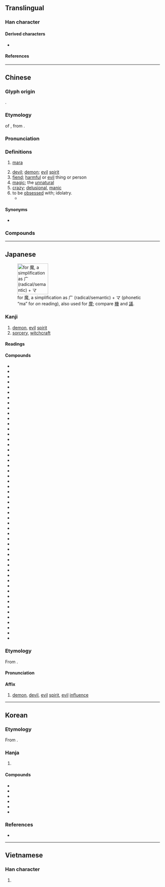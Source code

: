 {{character info}}
==Translingual==

===Han character===
{{Han char|rn=194|rad=鬼|as=11|sn=21|four=00213|canj=ICHUI,IDHUI,IDHI|ids=⿸麻鬼}}

====Derived characters====
* {{l|mul|[[𭤞]], [[𤜘]], [[𮫩]]}}

====References====
{{Han ref|kx=1462.670|dkj=45906|dj=1997.020|hdz=74436.110|uh=9B54}}

----

==Chinese==
{{zh-forms}}

===Glyph origin===
{{Han etym}}
{{Han compound|麻|鬼|t2=demon|ls=psc|c1=p|c2=s}}.

===Etymology===
{{clipping|zh}} of {{ltc-l|魔羅}}, from {{bor|zh|sa|मार||[[killing]]; [[death]]; [[destroyer]]; [[demon]]}}.

===Pronunciation===
{{zh-pron
|m=mó
|m-s=mo2
|dg=мо1
|c=mo1,mo4
|c-t=
|g=mo4
|h=pfs=mô;gd=mo2
|j=me1
|mb=mǒ̤
|md=mò̤
|mn=mô͘
|mn-t=mo5
|w=3mo,3mu
|x=mo2
|mc=y
|oc=y
|cat=n,a
}}

===Definitions===
{{zh-hanzi}}

# {{lb|zh|Buddhism}} [[mara]] {{gloss|demon}}
# [[devil]]; [[demon]]; [[evil]] [[spirit]]
# [[fiend]]; [[harmful]] or [[evil]] thing or person
# [[magic]];  the [[unnatural]]
# [[crazy]]; [[delusional]], [[manic]]
# to be [[obsessed]] with; idolatry.
#* {{zh-x|寶-釵 道：「可 真 是 詩 魔 了。」|Baochai says: “[She] really has been under a poetry '''craze'''.”|ref=Hongloumeng}}

====Synonyms====
* {{s|devil}}
{{zh-syn-saurus|妖怪}}

===Compounds===
{{zh-der|魔道|魔法|魔法石|魔方|魔高一尺，道高一丈|魔怪|魔鬼|魔窟|魔力|魔難|魔術|魔頭|魔王|魔影|魔芋|魔掌|魔杖|魔障|魔爪|惡魔|妖魔鬼怪|入魔|天魔舞|伏魔大帝|寶魔|妖魔|好事多魔|天魔外道|睡魔|牛魔王|病魔|瘋魔|潑魔|狐媚魔道|混世魔王|文魔|面魔羅|著魔/着魔|魔術方塊|走魔入火|魔鬼湖|群魔亂舞|鬧魔|魔棍|魔板|風魔|魔術師|魔鏡|魔電|邪魔|魔手|魔念|魘魔法|魔鬼身材|魔鬼學派|魔駝|魔音傳腦|魔術數字|魔羅|魔笛|魔王夜叉|魔星|魔意|魔怔|魔幻|魔山|魔宮|魔合羅|魔瓶|風魔九伯|魔數|變魔術|花魔酒病|走火入魔|魔媼|詩魔|邪魔外道|魔術蛇|魔咒|道高一尺，魔高一丈}}

----

==Japanese==
[[File:RYAKUJI ma.png|thumb|right|100px|{{w|Ryakuji}} for 魔, a {{w|phono-semantic}} simplification as 广 (radical/semantic) + マ (phonetic “ma” for ''on'' reading), also used for [[摩#Japanese|摩]]; compare [[機#Japanese|機]] and [[議#Japanese|議]].]]

===Kanji===
{{ja-kanji|rs=鬼11|grade=c}}

# [[demon]], [[evil]] [[spirit]]
# [[sorcery]], [[witchcraft]]

====Readings====
{{ja-readings
|goon=ま
|kanon=ば
}}

====Compounds====
{{der-top|Compounds}}
* {{ja-r|閻魔|^えんま}}
* {{ja-r|妖魔|ようま}}
* {{ja-r|霊魔|れいま}}
* {{ja-r|邪魔|じゃま}}
* {{ja-r|魔鬼|まき}}
* {{ja-r|魔王|まおう}}
* {{ja-r|魔%界|ま%かい}}
* {{ja-r|魔%境|ま%きょう}}
* {{ja-r|魔%窟|ま%くつ}}
* {{ja-r|魔手|ましゅ}}
* {{ja-r|魔%性|ま%しょう}}
* {{ja-r|悪%魔|あく%ま}}
* {{ja-r|悪%魔主義|あく%ましゅぎ}}
* {{ja-r|魔神|まじん}}
* {{ja-r|魔弾|まだん}}
* {{ja-r|魔%酔|ま%すい}}
* {{ja-r|魔%睡|ま%すい}}
* {{ja-r|魔羅|まら}}
* {{ja-r|魔%物|ま%もの}}
* {{ja-r|魔%者|ま%もの}}
* {{ja-r|天魔|てんま}}
* {{ja-r|病魔|びょうま}}
* {{ja-r|水%魔|すい%ま}}
* {{ja-r|魔羅|まら}}
* {{ja-r|魔幻|まげん}}
* {{ja-r|魔術|まじゅつ}}
* {{ja-r|魔%術師|ま%じゅつし}}
* {{ja-r|魔%術士|ま%じゅつし}}
* {{ja-r|魔道|まどう}}
* {{ja-r|魔%道師|ま%どうし}}
* {{ja-r|魔%道士|ま%どうし}}
* {{ja-r|魔導|まどう}}
* {{ja-r|魔%導師|ま%どうし}}
* {{ja-r|魔%導士|ま%どうし}}
* {{ja-r|魔法|まほう}}
* {{ja-r|魔%法円|ま%ほうえん}}
* {{ja-r|魔%法師|ま%ほうし}}
* {{ja-r|魔%法士|ま%ほうし}}
* {{ja-r|魔人|まじん}}
* {{ja-r|魔女|まじょ}}
* {{ja-r|魔男|まだん}}
* {{ja-r|破魔|はま}}
* {{ja-r|祓%魔|ふつ%ま}}
* {{ja-r|魔%力|ま%りょく}}
* {{ja-r|放火%魔|ほうか%ま}}
* {{ja-r|魔%法瓶|ま%ほうびん}}
* {{ja-r|通り魔|とおりま}}
* {{ja-r|使い魔|つかいま}}
* {{ja-r|魔が差す|まがさす}}
* {{ja-r|魔の海|ま-の-うみ}}
* {{ja-r|魔除け|まよけ}}
* {{ja-r|お邪魔%虫|おじゃま%むし}}
* {{ja-r|誤魔化す|ごまかす}}
{{der-bottom}}

===Etymology===
{{ja-kanjitab|ま|yomi=o}}
From {{der|ja|ltc|-}} {{ltc-l|魔}}.

====Pronunciation====
{{ja-pron|ま}}

====Affix====
{{ja-pos|affix|ま}}

# [[demon]], [[devil]], [[evil]] [[spirit]], [[evil]] [[influence]]

----

==Korean==

===Etymology===
From {{der|ko|ltc|-}} {{ltc-l|魔 |id=1}}. {{hanja-hunmong|마|ma|人類#중02B}}

===Hanja===
{{ko-hanja-search}}
{{ko-hanja|마귀|마}}

# {{hanja form of|마|[[demon]]}}

====Compounds====
{{der-top3|Compounds}}
* {{ko-l|마법|[[magic]]|魔法}}
* {{ko-l|마력|[[magical]] [[power]]/[[strength]]|魔力}}
* {{ko-l|악마|[[demon]]; [[devil]]; [[fiend]]|惡魔}}
* {{ko-l|마귀|[[devil]]; [[demon]] [[ghost]]|魔鬼}}
* {{ko-l|마녀|[[witch]], [[sorceress]]|魔女}}
* {{ko-l|마술|[[magic]]|魔術}}
{{der-bottom}}

===References===
* {{R:hanjadoc|14542}}

----

==Vietnamese==

===Han character===
{{vi-readings|reading=[[ma]]|rs=鬼11}}

# {{rfdef|vi|sort=鬼11}}